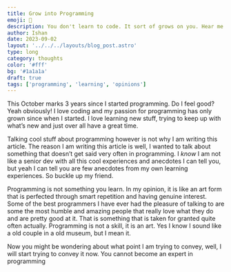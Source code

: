```yaml
---
title: Grow into Programming
emoji: 🧶
description: You don't learn to code. It sort of grows on you. Hear me out before calling me a lunatic.
author: Ishan
date: 2023-09-02
layout: '../../../layouts/blog_post.astro'
type: long
category: thoughts
color: '#fff'
bg: '#1a1a1a'
draft: true
tags: ['programming', 'learning', 'opinions']
---
```



This October marks 3 years since I started programming. 
Do I feel good? Yeah obviously! I love coding and my passion for programming has 
only grown since when I started. I love learning new stuff, trying to keep 
up with what’s new and just over all have a great time.

Talking cool stuff about programming however is not why I am writing this article. 
The reason I am writing this article is well, I wanted to talk about something that 
doesn’t get said very often in programming. I _know_ I am not like a senior dev 
with all this cool experiences and anecdotes I can tell you, but yeah I can tell 
you are few anecdotes from my own learning experiences. So buckle up my friend.

Programming is not something you learn. In my opinion, it is like an art form that 
is perfected through smart repetition and having genuine interest. Some of the best programmers 
I have ever had the pleasure of talking to are some the most humble and amazing 
people that really love what they do and are pretty good at it. That is 
something that is taken for granted quite often actually. Programming is not a 
skill, it is an art. Yes I know I sound like a old couple in a old museum, 
but I mean it.

Now you might be wondering about what point I am trying to convey, well, I will start 
trying to convey it now. You cannot become an expert in programming
